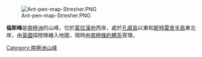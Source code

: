 {{unreferenced|time=2013-10-27T05:34:54+00:00}}
[[Image:Ant-pen-map-Stresher.PNG|thumb]]

{{coord|66|8|S|65|24|W|source:GNIS|display=title}}

'''倫斯峰'''是[[南極洲|南極洲]]的山峰，位於[[葛拉漢地|葛拉漢地]]西岸，處於[[孔威島|孔威島]]以東和[[斯特雷舍半島|斯特雷舍半島]]東北岸，由[[英國|英國]]探險隊繪入地圖，現時由[[南極條約體系|南極條約體系]]管理。

{{Antarctica-geo-stub}}
[[Category:南極洲山峰|Category:南極洲山峰]]